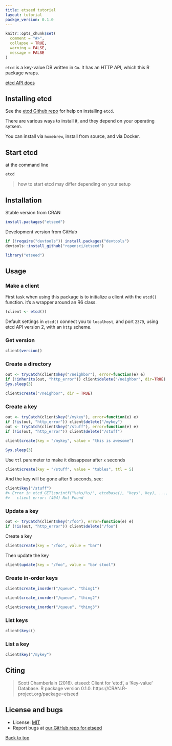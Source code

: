 ```yaml
---
title: etseed tutorial
layout: tutorial
packge_version: 0.1.0
---
```


```r
knitr::opts_chunk$set(
  comment = "#>",
  collapse = TRUE,
  warning = FALSE,
  message = FALSE
)
```

`etcd` is a key-value DB written in `Go`. It has an HTTP API, which this R package wraps.

[etcd API docs](https://github.com/coreos/etcd/blob/master/Documentation/v2/api.md)

## Installing etcd

See the [etcd Github repo](https://github.com/coreos/etcd#etcd) for help on installing `etcd`.

There are various ways to install it, and they depend on your operating sytsem.

You can install via `homebrew`, install from source, and via Docker.

## Start etcd

at the command line

```sh
etcd
```

> how to start etcd may differ depending on your setup

<section id="installation">

## Installation

Stable version from CRAN

```r
install.packages("etseed")
```

Development version from GitHub

```r
if (!require("devtools")) install.packages("devtools")
devtools::install_github("ropensci/etseed")
```

```r
library("etseed")
```

<section id="usage">

## Usage

### Make a client

First task when using this package is to initialize a client
with the `etcd()` function. it's a wrapper around an R6 class.

```r
(client <- etcd())
```

Default settings in `etcd()` connect you to `localhost`, and port `2379`,
using etcd API version 2, with an `http` scheme.

### Get version

```r
client$version()
```

### Create a directory

```r
out <- tryCatch(client$key("/neighbor"), error=function(e) e)
if (!inherits(out, "http_error")) client$delete("/neighbor", dir=TRUE)
Sys.sleep(3)
```

```r
client$create("/neighbor", dir = TRUE)
```

### Create a key

```r
out <- tryCatch(client$key("/mykey"), error=function(e) e)
if (!is(out, "http_error")) client$delete("/mykey")
out <- tryCatch(client$key("/stuff"), error=function(e) e)
if (!is(out, "http_error")) client$delete("/stuff")
```

```r
client$create(key = "/mykey", value = "this is awesome")
```

```r
Sys.sleep(3)
```

Use `ttl` parameter to make it dissappear after `x` seconds

```r
client$create(key = "/stuff", value = "tables", ttl = 5)
```

And the key will be gone after 5 seconds, see:

```r
client$key("/stuff")
#> Error in etcd_GET(sprintf("%s%s/%s/", etcdbase(), "keys", key), ...) :
#>   client error: (404) Not Found
```

### Update a key

```r
out <- tryCatch(client$key("/foo"), error=function(e) e)
if (!is(out, "http_error")) client$delete("/foo")
```

Create a key

```r
client$create(key = "/foo", value = "bar")
```

Then update the key

```r
client$update(key = "/foo", value = "bar stool")
```

### Create in-order keys

```r
client$create_inorder("/queue", "thing1")
```

```r
client$create_inorder("/queue", "thing2")
```

```r
client$create_inorder("/queue", "thing3")
```

### List keys

```r
client$keys()
```

### List a key

```r
client$key("/mykey")
```


<section id="citing">

## Citing

> Scott Chamberlain (2016). etseed: Client for 'etcd', a 'Key-value' Database. R package version 0.1.0. https://CRAN.R-project.org/package=etseed


<section id="license_bugs">

## License and bugs

* License: [MIT](http://opensource.org/licenses/MIT)
* Report bugs at [our GitHub repo for etseed](https://github.com/ropensci/etseed/issues?state=open)


[Back to top](#top)
